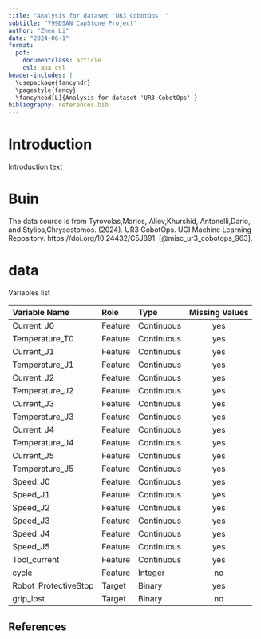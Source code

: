 ```yaml
---
title: "Analysis for dataset 'UR3 CobotOps' "
subtitle: "799DSAN CapStone Project"
author: "Zhen Li"
date: "2024-06-1"
format:
  pdf:
    documentclass: article
    csl: apa.csl
header-includes: |
  \usepackage{fancyhdr}
  \pagestyle{fancy}
  \fancyhead[L]{Analysis for dataset 'UR3 CobotOps' }
bibliography: references.bib
---
```



# Introduction

Introduction text

# Buin

The data source is from Tyrovolas,Marios, Aliev,Khurshid, Antonelli,Dario, and Stylios,Chrysostomos. (2024). UR3 CobotOps. UCI Machine Learning Repository. https://doi.org/10.24432/C5J891. [@misc_ur3_cobotops_963].

# data


Variables list

| Variable Name |	Role  |	Type      | Missing Values |
|:--------------|:------|:----------|:--------------:|
|Current_J0    	|Feature|	Continuous|			yes        |
|Temperature_T0	|Feature|	Continuous|			yes        |	
|Current_J1	    |Feature|	Continuous|			yes        |
|Temperature_J1	|Feature|	Continuous|			yes        |
|Current_J2	    |Feature|	Continuous|			yes        |
|Temperature_J2	|Feature|	Continuous|			yes        |
|Current_J3	    |Feature|	Continuous|			yes        |
|Temperature_J3	|Feature|	Continuous|			yes        |
|Current_J4	    |Feature|	Continuous|			yes        |
|Temperature_J4	|Feature|	Continuous|			yes        |
|Current_J5	    |Feature|	Continuous|			yes        |
|Temperature_J5	|Feature|	Continuous|			yes        |
|Speed_J0	      |Feature|	Continuous|			yes        |
|Speed_J1	      |Feature|	Continuous|			yes        |
|Speed_J2	      |Feature|	Continuous|			yes        |
|Speed_J3	      |Feature|	Continuous|			yes        |
|Speed_J4	      |Feature|	Continuous|			yes        |
|Speed_J5	      |Feature|	Continuous|			yes        |
|Tool_current	  |Feature|	Continuous|			yes        |
|cycle	        |Feature|	Integer		|   	no         |
|Robot_ProtectiveStop |Target|Binary|			yes        |
|grip_lost          	|Target|Binary|			no         |

## References

